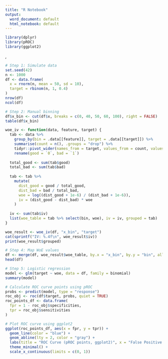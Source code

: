 ```yaml
---
title: "R Notebook"
output:
  word_document: default
  html_notebook: default
---
```



```r
library(dplyr)
library(pROC)
library(ggplot2)
```
,
```r
# Step 1: Simulate data
set.seed(42)
n <- 1000
df <- data.frame(
  x = rnorm(n, mean = 50, sd = 10),
  target = rbinom(n, 1, 0.4)
)
nrow(df)
ncol(df)
```

```r
# Step 2: Manual binning
df$x_bin <- cut(df$x, breaks = c(0, 40, 50, 60, 100), right = FALSE)
table(df$x_bin)

```

```r
woe_iv <- function(data, feature, target) {
  tab <- data %>%
    group_by(bin = .data[[feature]], target = .data[[target]]) %>%
    summarise(count = n(), .groups = "drop") %>%
    tidyr::pivot_wider(names_from = target, values_from = count, values_fill = 0) %>%
    rename(good = `0`, bad = `1`)
  
  total_good <- sum(tab$good)
  total_bad <- sum(tab$bad)
  
  tab <- tab %>%
    mutate(
      dist_good = good / total_good,
      dist_bad = bad / total_bad,
      woe = log((dist_good + 1e-6) / (dist_bad + 1e-6)),
      iv = (dist_good - dist_bad) * woe
    )
  
  iv <- sum(tab$iv)
  list(woe_table = tab %>% select(bin, woe), iv = iv, grouped = tab)
}

woe_result <- woe_iv(df, "x_bin", "target")
cat(sprintf("IV: %.4f\n", woe_result$iv))
print(woe_result$grouped)
```

```r
# Step 4: Map WoE values
df <- merge(df, woe_result$woe_table, by.x = "x_bin", by.y = "bin", all.x = TRUE)
head(df)
```

```r
# Step 5: Logistic regression
model <- glm(target ~ woe, data = df, family = binomial)
summary(model)
```

```r
# Calculate ROC curve points using pROC
probs <- predict(model, type = "response")
roc_obj <- roc(df$target, probs, quiet = TRUE)
roc_points_df <- data.frame(
  fpr = 1 - roc_obj$specificities,
  tpr = roc_obj$sensitivities
)

# Plot ROC curve using ggplot2
ggplot(roc_points_df, aes(x = fpr, y = tpr)) +
  geom_line(color = "blue") +
  geom_abline(lty = 2, color = "gray") +
  labs(title = "ROC Curve (pROC points, ggplot2)", x = "False Positive Rate (1 - Specificity)", y = "True Positive Rate (Sensitivity)") +
  theme_minimal() +
  scale_x_continuous(limits = c(0, 1))
```

